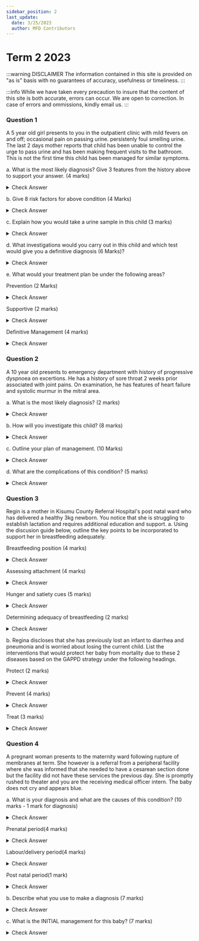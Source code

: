 ```yaml
---
sidebar_position: 2
last_update:
  date: 3/25/2023
  author: MFD Contributors
---
```


# Term 2 2023

:::warning DISCLAIMER
The information contained in this site is provided on "as is" basis with no guarantees of accuracy, usefulness or timeliness.
:::

:::info
While we have taken every precaution to insure that the content of this site is both accurate, errors can occur. We are open to correction. In case of errors and ommissions, kindly email us.
:::

### Question 1

A 5 year old girl presents to you in the outpatient clinic with mild fevers on and off; occasional pain on passing urine. persistenly foul smelling urine. The last 2 days mother reports that child has been unable to control the urge to pass urine and has been making frequent visits to the bathroom. This is not the first time this child has been managed for similar symptoms.

a. What is the most likely diagnosis? Give 3 features from the history above to support your answer. (4 marks)

<details>
  <summary>Check Answer</summary>
  UTI
</details>

b. Give 8 risk factors for above condition (4 Marks)

<details>
  <summary>Check Answer</summary>

  - Previous UTI: history suggestive of, or a confirmed UTI
  - Recurrent fever of unknown origin
  - Immunosuppression: diabetes, HIV
  - Constipation causing urinary obstruction 
  - Spinal lesions 
  - Male (uncircumcised, less than a year)
  - Vesicoureteral reflux
  - Hygiene? 

</details>

c. Explain how you would take a urine sample in this child (3 marks)

<details>
  <summary>Check Answer</summary>

  - Suprapubic
  - In and out catheter
  - Midstream urine 

</details>

d. What investigations would you carry out in this child and which test would give you a definitive diagnosis (6 Marks)?

<details>
  <summary>Check Answer</summary>

  - Basic bloodwork: FHG, differential WBC. 
  - Markers of inflammation: CRP, ESR.
  - Urine macroscopy, dipstick with nitrite, leukocyte esterase and pyuria.
  - Urine microscopy, culture and sensitivity of suprapubic aspirate, catheter urine, or clean catch urine sample: positive urine culture is the gold standard. Diagnosis of UTI confirmed or excluded based on the number of colony-forming units (cfu). The higher the concentration of organisms the more reliable the results.
    - SPA: any growth
    - Catheter: > 10,000 cfu/ml
    - CCM: > 100,000 cfu/ml
  
  - Indications for culture

    - Age under 3 years with no other focus of infection
    - Suspected acute pyelonephritis/upper UTI
    - Positive dipstick or urinalysis
    - Recurrent UTI (such as in our case)
    - A high to intermediate risk of serious illness
    - Infection not responding to treatment within 24
    - 48 hours (if not already taken)
    - Clinical symptoms and dipstick tests do not correlate

  <p>Imaging:</p>

  - Ultrasound: if normal, no further test 
  - Ultrasound: if abnormal and dilatation seen, MCUG. Other abnormality, refer for DMSA.
  - If ultrasound normal and patient comes back with UTI, repeat ultrasound and DMSA should be done 

</details>

e. What would your treatment plan be under the following areas?

Prevention (2 Marks)

<details>
  <summary>Check Answer</summary>

  - Prophylactic antibiotics for recurrent UTI to prevent renal scarring. 
    - TMP-SMX or nitrofurantoin (UpToDate)
  
</details>

Supportive (2 marks)

<details>
  <summary>Check Answer</summary>

  - Increased oral fluid intake
  
</details>

Definitive Management (4 marks)

<details>
  <summary>Check Answer</summary>

  
  - Prompt initiation of antibiotics after obtaining sample for urinary culture for presumptive management if the following are there (and therefore suggestive of UTI)
    - Positive nitrite screen
    - Positive nitrite and LE screen
    - Positive microscopic examination pyuria and bacteruria
    - NOTE: If urine culture is negative antibiotics should be discontinued
  - Outpatient
    - First line: Cefuroxime or Amoxiclav
    - Alternative: A 3rd gen cephalosporin
  - Inpatient
    - First line: Cefuroxime, ceftriaxone, an aminoglycoside
    - Alternative: Ampicilin + sulbactam, Ceftazidime
  - Infants who do not respond to antimicrobial therapy within two days should undergo ultrasonography promptly and either voiding cystourethrography or radionuclide cystography at the earliest convenient time.
  
</details>

### Question 2

A 10 year old presents to emergency department with history of progressive dyspnoea on excertions. He has a history of sore throat 2 weeks prior associated with joint pains. On examination, he has features of heart failure and systolic murmur in the mitral area.


a. What is the most likely diagnosis? (2 marks)

<details>
  <summary>Check Answer</summary>
  
</details>

b. How will you investigate this child? (8 marks)

<details>
  <summary>Check Answer</summary>
  
</details>

c. Outline your plan of management. (10 Marks)

<details>
  <summary>Check Answer</summary>
  
</details>

d. What are the complications of this condition? (5 marks)

<details>
  <summary>Check Answer</summary>
  
</details>


### Question 3

Regin is a mother in Kisumu County Referral Hospital's post natal ward who has delivered a healthy 3kg newborn. You notice that she is struggling to establish lactation and requires additional education and support.
a. Using the discusion guide below, outline the key points to be incorporated to support her in breastfeeding adequately.

Breastfeeding position (4 marks)

<details>
  <summary>Check Answer</summary>
  
</details>

Assessing attachment (4 marks)

<details>
  <summary>Check Answer</summary>
  
</details>

Hunger and satiety cues (5 marks)

<details>
  <summary>Check Answer</summary>
  
</details>

Determining adequacy of breastfeeding (2 marks)

<details>
  <summary>Check Answer</summary>
  
</details>


b. Regina discloses that she has previously lost an infant to diarrhea and pneumonia and is worried about losing the current child. List the interventions that would protect her baby from mortality due to these 2 diseases based on the GAPPD strategy under the following headings.

Protect (2 marks)

<details>
  <summary>Check Answer</summary>
  
</details>

Prevent (4 marks)

<details>
  <summary>Check Answer</summary>
  
</details>

Treat (3 marks)

<details>
  <summary>Check Answer</summary>
  
</details>


### Question 4

A pregnant woman presents to the maternity ward following rupture of membranes at term. She however is a referral from a peripheral facility where she was informed that she needed to have a cesarean section done but the facility did not have these services the previous day. She is promptly rushed to theater and you are the receiving medical officer intern. The baby does not cry and appears blue.

a. What is your diagnosis and what are the causes of this condition? (10 marks - 1 mark for diagnosis)

<details>
  <summary>Check Answer</summary>
  Perinatal asphyxia
</details>

Prenatal period(4 marks)

<details>
  <summary>Check Answer</summary>
  
</details>

Labour/delivery period(4 marks)

<details>
  <summary>Check Answer</summary>
  
</details>

Post natal period(1 mark)

<details>
  <summary>Check Answer</summary>
  
</details>

b. Describe what you use to make a diagnosis (7 marks)

<details>
  <summary>Check Answer</summary>
  
</details>

c. What is the INITIAL management for this baby? (7 marks)

<details>
  <summary>Check Answer</summary>
  
</details>




